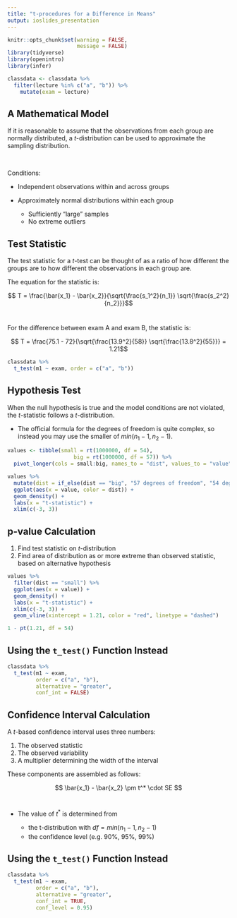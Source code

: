 ```yaml
---
title: "t-procedures for a Difference in Means"
output: ioslides_presentation
---
```


<style type="text/css">
slides > slide:not(.nobackground):after {
  content: '';
}
</style>

```r
knitr::opts_chunk$set(warning = FALSE, 
                      message = FALSE)
library(tidyverse) 
library(openintro)
library(infer)

classdata <- classdata %>% 
  filter(lecture %in% c("a", "b")) %>% 
    mutate(exam = lecture)

```

## A Mathematical Model 

If it is reasonable to assume that the observations from each group are 
normally distributed, a $t$-distribution can be used to approximate the sampling 
distribution.   

</br> 

Conditions:  

- Independent observations within and across groups  

- Approximately normal distributions within each group 
  * Sufficiently "large" samples 
  * No extreme outliers

## Test Statistic

The test statistic for a $t$-test can be thought of as a ratio of how different the groups are to how different the observations in each group are. 

The equation for the statistic is: 

$$ T = \frac{\bar{x_1} - \bar{x_2}}{\sqrt{\frac{s_1^2}{n_1}} \sqrt{\frac{s_2^2}{n_2}}}$$ 
</br> 

For the difference between exam A and exam B, the statistic is: 

$$ T = \frac{75.1 - 72}{\sqrt{\frac{13.9^2}{58}} \sqrt{\frac{13.8^2}{55}}} = 1.21$$

```r
classdata %>% 
  t_test(m1 ~ exam, order = c("a", "b"))

```


## Hypothesis Test

When the null hypothesis is true and the model conditions are not violated, the 
$t$-statistic follows a $t$-distribution. 

- The official formula for the degrees of freedom is quite complex, so instead
you may use the smaller of $min(n_1 - 1, n_2 - 1)$. 


```r
values <- tibble(small = rt(1000000, df = 54), 
                     big = rt(1000000, df = 57)) %>% 
  pivot_longer(cols = small:big, names_to = "dist", values_to = "value")

values %>% 
  mutate(dist = if_else(dist == "big", "57 degrees of freedom", "54 degrees of freedom")) %>% 
  ggplot(aes(x = value, color = dist)) + 
  geom_density() + 
  labs(x = "t-statistic") + 
  xlim(c(-3, 3))
```

## p-value Calculation 

1. Find test statistic on $t$-distribution 
2. Find area of distribution as or more extreme than observed statistic, based on alternative hypothesis 

```r
values %>% 
  filter(dist == "small") %>% 
  ggplot(aes(x = value)) + 
  geom_density() + 
  labs(x = "t-statistic") + 
  xlim(c(-3, 3)) + 
  geom_vline(xintercept = 1.21, color = "red", linetype = "dashed")
```

```r
1 - pt(1.21, df = 54)
```

## Using the `t_test()` Function Instead 

```r
classdata %>% 
  t_test(m1 ~ exam, 
         order = c("a", "b"), 
         alternative = "greater", 
         conf_int = FALSE)
```


## Confidence Interval Calculation 

A $t$-based confidence interval uses three numbers: 

1. The observed statistic  
2. The observed variability 
3. A multiplier determining the width of the interval 

These components are assembled as follows:  

$$ \bar{x_1} - \bar{x_2} \pm t^* \cdot SE $$
</br> 

- The value of $t^*$ is determined from

  * the t-distribution with $df = min(n_1 - 1, n_2 - 1)$ 
  * the confidence level (e.g. 90%, 95%, 99%)

## Using the `t_test()` Function Instead 

```r
classdata %>% 
  t_test(m1 ~ exam, 
         order = c("a", "b"), 
         alternative = "greater", 
         conf_int = TRUE, 
         conf_level = 0.95)
```



